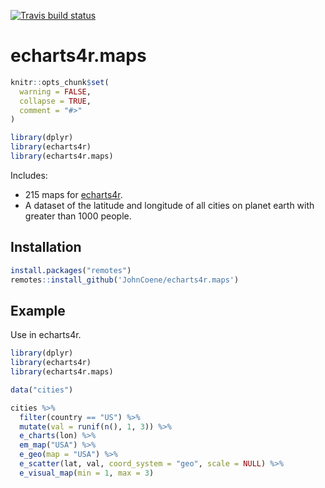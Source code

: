 [![Travis build status](https://travis-ci.org/JohnCoene/echarts4r.maps.svg?branch=master)](https://travis-ci.org/JohnCoene/echarts4r.maps)

# echarts4r.maps
  
```r
knitr::opts_chunk$set(
  warning = FALSE,
  collapse = TRUE,
  comment = "#>"
)

library(dplyr)
library(echarts4r)
library(echarts4r.maps)
```

Includes:

- 215 maps for [echarts4r](https://echarts4r.john-coene.com/).
- A dataset of the latitude and longitude of all cities on planet earth with greater than 1000 people.

## Installation

```r
install.packages("remotes")
remotes::install_github('JohnCoene/echarts4r.maps')
```

## Example

Use in echarts4r.

```r
library(dplyr)
library(echarts4r)
library(echarts4r.maps)

data("cities")

cities %>% 
  filter(country == "US") %>% 
  mutate(val = runif(n(), 1, 3)) %>% 
  e_charts(lon) %>%
  em_map("USA") %>% 
  e_geo(map = "USA") %>% 
  e_scatter(lat, val, coord_system = "geo", scale = NULL) %>% 
  e_visual_map(min = 1, max = 3)
```
